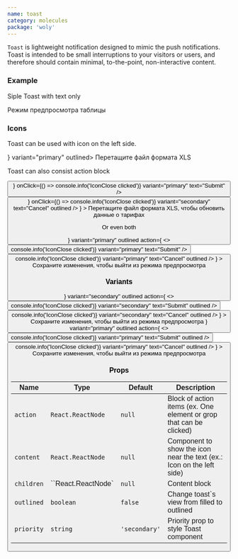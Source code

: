 ```yaml
---
name: toast
category: molecules
package: 'woly'
---
```



`Toast` is lightweight notification designed to mimic the push notifications.
Toast is intended to be small interruptions to your visitors or users,
and therefore should contain minimal, to-the-point, non-interactive content.

### Example

Siple Toast with text only

<Playground>
  <block.L>
    <Toast variant="primary" outlined>
      Режим предпросмотра таблицы
    </Toast>
  </block.L>
</Playground>

### Icons

Toast can be used with icon on the left side.

<Playground>
  <block.L>
    <Toast icon={<IconPlus />} variant="primary" outlined>
      Перетащите файл формата XLS
    </Toast>
  </block.L>
</Playground>

Toast can also consist action block

<Playground>
  <block.L style={{ width: '1200px' }}>
    <Toast
      variant="primary"
      outlined
      action={
        <>
          <Button
            icon={<IconSearch />}
            onClick={() => console.info('IconClose clicked')}
            variant="primary"
            text="Submit"
          />
          <Button
            icon={<IconSearch />}
            onClick={() => console.info('IconClose clicked')}
            variant="secondary"
            text="Cancel"
            outlined
          />
        </>
      }
    >
      Перетащите файл формата XLS, чтобы обновить данные о тарифах
    </Toast>
  </block.L>
</Playground>

Or even both

<Playground>
  <block.L style={{ width: '1200px' }}>
    <Toast
      icon={<IconPlus />}
      variant="primary"
      outlined
      action={
        <>
          <Button
            onClick={() => console.info('IconClose clicked')}
            variant="primary"
            text="Submit"
          />
          <Button
            onClick={() => console.info('IconClose clicked')}
            variant="primary"
            text="Cancel"
            outlined
          />
        </>
      }
    >
      Сохраните изменения, чтобы выйти из режима предпросмотра
    </Toast>
  </block.L>
</Playground>

### Variants

<Playground>
  <block.L style={{ width: '1200px' }}>
    <Toast
      icon={<IconPlus />}
      variant="secondary"
      outlined
      action={
        <>
          <Button
            onClick={() => console.info('IconClose clicked')}
            variant="secondary"
            text="Submit"
            outlined
          />
          <Button
            onClick={() => console.info('IconClose clicked')}
            variant="secondary"
            text="Cancel"
            outlined
          />
        </>
      }
    >
      Сохраните изменения, чтобы выйти из режима предпросмотра
    </Toast>
  </block.L>
</Playground>

<Playground>
  <block.L style={{ width: '1200px' }}>
    <Toast
      icon={<IconPlus />}
      variant="primary"
      outlined
      action={
        <>
          <Button
            onClick={() => console.info('IconClose clicked')}
            variant="primary"
            text="Submit"
            outlined
          />
          <Button
            onClick={() => console.info('IconClose clicked')}
            variant="primary"
            text="Cancel"
            outlined
          />
        </>
      }
    >
      Сохраните изменения, чтобы выйти из режима предпросмотра
    </Toast>
  </block.L>
</Playground>

### Props

| Name       | Type               | Default       | Description                                                           |
| ---------- | ------------------ | ------------- | --------------------------------------------------------------------- |
| `action`   | `React.ReactNode`  | `null`        | Block of action items (ex. One element or grop that can be clicked)   |
| `content`  | `React.ReactNode`  | `null`        | Component to show the icon near the text (ex.: Icon on the left side) |
| `children` | ``React.ReactNode` | `null`        | Content block                                                         |
| `outlined` | `boolean`          | `false`       | Change toast`s view from filled to outlined                           |
| `priority` | `string`           | `'secondary'` | Priority prop to style Toast component                                |
